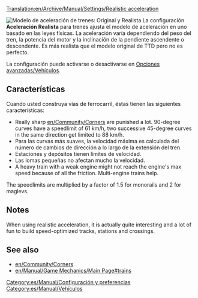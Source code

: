 [[Translation:en/Archive/Manual/Settings/Realistic acceleration]]

[[File:es/Archive/Manual/Settings/Realistic acceleration config.png|frame|right|Modelo de aceleración de trenes: ''Original'' y ''Realista'']]
La configuración '''Aceleración Realista''' para trenes ajusta el modelo de aceleración en uno basado en las leyes físicas. La aceleración varía dependiendo del peso del tren, la potencia del motor y la inclinación de la pendiente ascendente o descendente. Es más realista que el modelo original de TTD pero no es perfecto.

La configuración puede activarse o desactivarse en [[es/Archive/Manual/Settings/Opciones avanzadas/Vehículos#modelo-de-aceleracion-de-trenes|Opciones avanzadas/Vehículos]].

==Características==
Cuando usted construya vías de ferrocarril, éstas tienen las siguientes características:
* Really sharp [[en/Community/Corners]] are punished a lot. 90-degree curves have a speedlimit of 61 km/h, two successive 45-degree curves in the same direction get limited to 88 km/h.
* Para las curvas más suaves, la velocidad máxima es calculada del número de cambios de dirección a lo largo de la extensión del tren.
* Estaciones y depósitos tienen límites de velocidad.
* Las lomas pequeñas no afectan mucho la velocidad.
* A heavy train with a weak engine might not reach the engine's max speed because of all the friction. Multi-engine trains help.

The speedlimits are multiplied by a factor of 1.5 for monorails and 2 for maglevs.

==Notes==
When using realistic acceleration, it is actually quite interesting and a lot of fun to build speed-optimized tracks, stations and crossings.

==See also==
* [[en/Community/Corners]]
* [[en/Manual/Game Mechanics/Main Page#trains]]

[[Category:es/Manual/Configuración y preferencias]]
[[Category:es/Manual/Vehículos]]